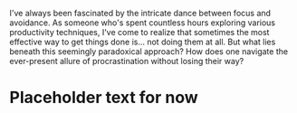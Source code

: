 
I've always been fascinated by the intricate dance between focus and 
avoidance. As someone who's spent countless hours exploring various 
productivity techniques, I've come to realize that sometimes the most 
effective way to get things done is... not doing them at all. But what 
lies beneath this seemingly paradoxical approach? How does one navigate 
the ever-present allure of procrastination without losing their way?

# Placeholder text for now
